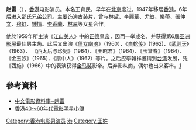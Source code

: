 {{otheruses|趙雷 (消歧義)}}
{{藝人
|姓名 = 趙雷
|類型 = 男演員
|圖片 = 
|圖片尺寸 = 
|圖片簡介 = 
|原名 = 王育民
|國籍 = {{BHKG}}
|民族 = 
|籍貫 =  
|出生日期 = 1928年
|逝世日期 = {{death_date_and_age|1996|6|24|1928|0|0}}
|語言 = 
|身高 = 
|體重 = 
|血型 =
|配偶 = [[石英_(女演員)|石英]]
|兒女 = 
|父母 = 
|出生地 =  
|教育程度 = 
|出道作 = 
|出道年份 = 
|代表作 = [[江山美人_(1959年电影)|江山美人]]
|活躍年代 = 
|經紀公司 = 
|網站 = 
}}
'''赵雷'''（{{bd|1928年||1996年|6月24日}}），[[香港|香港]]电影演员。本名王育民，早年在[[北京|北京]]度过，1947年移居[[香港|香港]]，6年后进入[[邵氏兄弟（香港）|邵氏兄弟公司]]。主要饰演古装片，曾与[[林黛|林黛]]、[[李麗華|李麗華]]、[[尤敏|尤敏]]、[[樂蒂|樂蒂]]、[[張仲文|張仲文]]、[[穆虹|穆虹]]、[[鍾情|鍾情]]、[[李香蘭|李香蘭]]、[[林翠|林翠]]等女星合作。

他於1959年所主演《[[江山美人_(1959年电影)|江山美人]]》中的[[正德皇帝|正德皇帝]]，因而一举成名，并获得第6屆[[亚洲影展|亚洲影展]]最佳男主角。此后又出演《[[倩女幽魂_(1960年電影)|倩女幽魂]]》（1960）、《[[白蛇传_(邵氏电影)|白蛇传]]》(1962)、《[[武则天_(1963年电影)|武则天]]》（1963）、 《西太后与珍妃》（1964）、《王昭君》（1964）、《玉堂春》（1964）、 《金玉奴》（1965）、《扇中人》（1967）等片。之后应李翰祥邀请到[[台湾|台湾]]发展，凭《西施》（1966）中的表演获得[[金马奖|金马奖]]影帝。后弃影从商，偶尔也出来客串。[http://www.dianying.com/jt/topics/hkstars/ZhaoLei.php]

==參考資料==
*[http://www.dianying.com/ft/person/ZhaoLei/profile 中文電影資料庫─趙雷]
*[http://www.dianying.com/ft/topics/hkstars/ZhaoLei.php 香港40～60年代電影明星小傳]

{{金馬獎最佳男主角|第4屆}}

[[Category:香港电影男演员|Category:香港电影男演员]]
[[Category:金馬獎最佳男主角獲得者|港]]
[[Category:王姓|Category:王姓]]